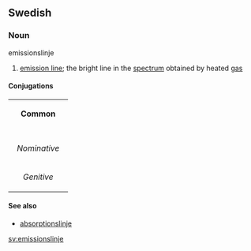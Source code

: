 ==Swedish==
===Noun===
;emissionslinje
#[[emission line]]; the bright line in the [[spectrum]] obtained by heated [[gas]]

====Conjugations====
{| border=1 cellspacing=0 
| bgcolor=#FFFFF0 colspan=5 align=center | '''Common''' 
|- 
|- bgcolor=#FFFFF0 align=center 
! rowspan=2 | 
| colspan=2 width=105 | ''Singular'' 
| colspan=2 | ''Plural'' 
|- bgcolor=#FFFFF0 align=center 
| width=105 | ''Indefinite'' 
| width=105 | ''Definite'' 
| width=105 | ''Indefinite'' 
|  width=105 | ''Definite'' 
|- align=center 
| width=105 bgcolor=#FFFFF0 | ''Nominative'' 
| [[emissionslinje]] 
| [[emissionslinjen]] 
| [[emissionslinjer]] 
| [[emissionslinjerna]] 
|- align=center 
| width=105 bgcolor=#FFFFF0 | ''Genitive'' 
| [[emissionslinjes]] 
| [[emissionslinjens]] 
| [[emissionslinjers]] 
| [[emissionslinjernas]] 
|} 

====See also====
*[[absorptionslinje]]

[[sv:emissionslinje]]